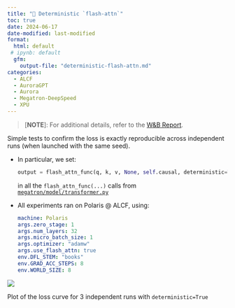 ```yaml
---
title: "🎰 Deterministic `flash-attn`"
toc: true
date: 2024-06-17
date-modified: last-modified
format:
  html: default
 # ipynb: default
  gfm:
    output-file: "deterministic-flash-attn.md"
categories:
  - ALCF
  - AuroraGPT
  - Aurora
  - Megatron-DeepSpeed
  - XPU
---
```



<!-- ::: {.callout-tip icon="false" title="📒 [W\&B Report](https://api.wandb.ai/links/aurora_gpt/nqjjhzd5)" collapse="true" style="width:100%;background-color: rgba(0,0,0,0.0);border:1px solid rgba(131,131,131,0.2)!important;"} -->

> \[**NOTE**\]: For additional details, refer to the [W\&B Report](https://api.wandb.ai/links/aurora_gpt/nqjjhzd5).

<!-- ::: -->

Simple tests to confirm the loss is exactly reproducible across independent runs (when launched with the same seed).

- In particular, we set:

    ```python
    output = flash_attn_func(q, k, v, None, self.causal, deterministic=True)
    ```

  in all the `flash_attn_func(...)` calls from
  [`megatron/model/transformer.py`](https://github.com/argonne-lcf/Megatron-DeepSpeed/blob/main/megatron/model/transformer.py)

- All experiments ran on Polaris @ ALCF, using:

    ```yaml
    machine: Polaris
    args.zero_stage: 1
    args.num_layers: 32
    args.micro_batch_size: 1
    args.optimizer: "adamw"
    args.use_flash_attn: true
    env.DFL_STEM: "books"
    env.GRAD_ACC_STEPS: 8
    env.WORLD_SIZE: 8
    ```


::: {#fig-loss}

![](./assets/deterministic-flash-attn-loss.svg)

Plot of the loss curve for 3 independent runs with `deterministic=True`
:::



<!-- <iframe src="https://wandb.ai/aurora_gpt/AuroraGPT/workspace?nw=nwuserforemans" style="border:none;width:100%"> -->

<!-- <iframe src="https://wandb.ai/aurora_gpt/AuroraGPT/reports/Deterministic-Flash-Attention--Vmlldzo4MzU0OTQ0?accessToken=y1r4ftxjkxhhgpwhttag4g0rgqhxvqpi0hc1fbribk97brozbtjhrkbtc8wqkh5r" style="border:none;height:1024px;width:100%"> -->
